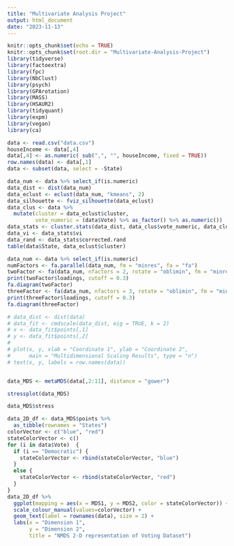 ```yaml
---
title: "Multivariate Analysis Project"
output: html_document
date: "2023-11-13"
---
```


```r
knitr::opts_chunk$set(echo = TRUE)
knitr::opts_chunk$set(root.dir = "Multivariate-Analysis-Project")
library(tidyverse)
library(factoextra)
library(fpc)
library(NbClust)
library(psych)
library(GPArotation)
library(MASS)
library(HSAUR2)
library(tidyquant)
library(expm)
library(vegan)
library(ca)

data <- read.csv("data.csv")
houseIncome <- data[,4]
data[,4] <- as.numeric( sub(",", "", houseIncome, fixed = TRUE))
row.names(data) <- data[,1]
data <- subset(data, select = -State)
```

```r
data_num <- data %>% select_if(is.numeric)
data_dist <- dist(data_num)
data_eclust <- eclust(data_num, "kmeans", 2)
data_silhouette <- fviz_silhouette(data_eclust)
data_clus <- data %>% 
  mutate(cluster = data_eclust$cluster, 
         vote_numeric = (data$Vote) %>% as_factor() %>% as.numeric())
data_stats <- cluster.stats(data_dist, data_clus$vote_numeric, data_clus$cluster)
data_vi <- data_stats$vi
data_rand <- data_stats$corrected.rand
table(data$State, data_eclust$cluster)
```

```r
data_num <- data %>% select_if(is.numeric)
numFactors <- fa.parallel(data_num, fm = "minres", fa = "fa")
twoFactor <- fa(data_num, nfactors = 2, rotate = "oblimin", fm = "minres")
print(twoFactor$loadings, cutoff = 0.3)
fa.diagram(twoFactor)
threeFactor <- fa(data_num, nfactors = 3, rotate = "oblimin", fm = "minres")
print(threeFactor$loadings, cutoff = 0.3)
fa.diagram(threeFactor)
```

```r
# data_dist <- dist(data)
# data_fit <- cmdscale(data_dist, eig = TRUE, k = 2)
# x <- data_fit$points[,1]
# y <- data_fit$points[,2]
# 
# plot(x, y, xlab = "Coordinate 1", ylab = "Coordinate 2",
#      main = "Multidimensional Scaling Results", type = "n")
# text(x, y, labels = row.names(data))


data_MDS <- metaMDS(data[,2:11], distance = "gower")

stressplot(data_MDS)

data_MDS$stress

data_2D_df <- data_MDS$points %>%
  as_tibble(rownames = "States")
colorVector <- c("blue", "red")
stateColorVector <- c()
for (i in data$Vote)  {
  if (i == "Democratic") {
    stateColorVector <- rbind(stateColorVector, "blue")
  }
  else {
    stateColorVector <- rbind(stateColorVector, "red")
  }
}
data_2D_df %>%
  ggplot(mapping = aes(x = MDS1, y = MDS2, color = stateColorVector)) +
  scale_colour_manual(values=colorVector) +
  geom_text(label = rownames(data), size = 2) +
  labs(x = "Dimension 1",
       y = "Dimension 2",
       title = "NMDS 2-D representation of Voting Dataset")
```